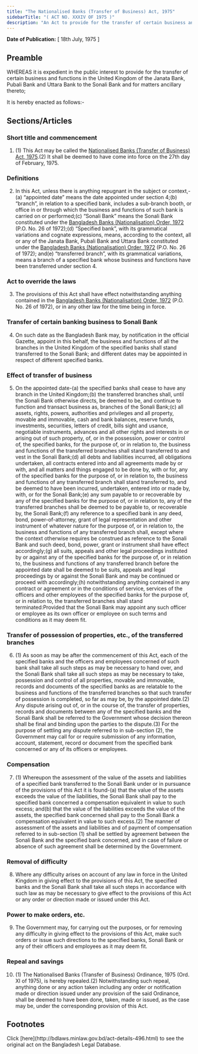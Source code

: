 ```yaml
---
title: "The Nationalised Banks (Transfer of Business) Act, 1975"
sidebarTitle: "( ACT NO. XXXIV OF 1975 )"
description: "An Act to provide for the transfer of certain business and functions of specified banks to the Sonali Bank."
---
```


**Date of Publication:** [ 18th July, 1975 ]

## Preamble

WHEREAS it is expedient in the public interest to provide for the transfer of certain business and functions in the United Kingdom of the Janata Bank, Pubali Bank and Uttara Bank to the Sonali Bank and for matters ancillary thereto;

It is hereby enacted as follows:-

## Sections/Articles

### Short title and commencement

1. (1) This Act may be called the [Nationalised Banks (Transfer of Business) Act, 1975](/act-496.html "Nationalised Banks (Transfer of Business) Act, 1975").(2) It shall be deemed to have come into force on the 27th day of February, 1975.

### Definitions

2. In this Act, unless there is anything repugnant in the subject or context,-(a) “appointed date” means the date appointed under section 4;(b) “branch”, in relation to a specified bank, includes a sub-branch booth, or office in or through which the business and functions of such bank is carried on or performed;(c) “Sonali Bank” means the Sonali Bank constituted under the [Bangladesh Banks (Nationalisation) Order, 1972](/act-377.html "Bangladesh Banks (Nationalisation) Order, 1972 ") (P.O. No. 26 of 1972);(d) “Specified bank”, with its grammatical variations and cognate expressions, means, according to the context, all or any of the Janata Bank, Pubali Bank and Uttara Bank constituted under the [Bangladesh Banks (Nationalisation) Order, 1972](/act-377.html "Bangladesh Banks (Nationalisation) Order, 1972 ") (P.O. No. 26 of 1972); and(e) “transferred branch”, with its grammatical variations, means a branch of a specified bank whose business and functions have been transferred under section 4.

### Act to override the laws

3. The provisions of this Act shall have effect notwithstanding anything contained in the [Bangladesh Banks (Nationalisation) Order, 1972](/act-377.html "Bangladesh Banks (Nationalisation) Order, 1972 ") (P.O. No. 26 of 1972), or in any other law for the time being in force.

### Transfer of certain banking business to Sonali Bank

4. On such date as the Bangladesh Bank may, by notification in the official Gazette, appoint in this behalf, the business and functions of all the branches in the United Kingdom of the specified banks shall stand transferred to the Sonali Bank; and different dates may be appointed in respect of different specified banks.

### Effect of transfer of business

5. On the appointed date-(a) the specified banks shall cease to have any branch in the United Kingdom;(b) the transferred branches shall, until the Sonali Bank otherwise directs, be deemed to be, and continue to function and transact business as, branches of the Sonali Bank;(c) all assets, rights, powers, authorities and privileges and all property, movable and immovable, cash and bank balances, reserve funds, investments, securities, letters of credit, bills sight and usance, negotiable instruments, advances and all other rights and interests in or arising out of such property, of, or in the possession, power or control of, the specified banks, for the purpose of, or in relation to, the business and functions of the transferred branches shall stand transferred to and vest in the Sonali Bank;(d) all debts and liabilities incurred, all obligations undertaken, all contracts entered into and all agreements made by or with, and all matters and things engaged to be done by, with or for, any of the specified banks for the purpose of, or in relation to, the business and functions of any transferred branch shall stand transferred to, and be deemed to have been incurred, undertaken, entered into or made by, with, or for the Sonali Bank;(e) any sum payable to or recoverable by any of the specified banks for the purpose of, or in relation to, any of the transferred branches shall be deemed to be payable to, or recoverable by, the Sonali Bank;(f) any reference to a specified bank in any deed, bond, power-of-attorney, grant of legal representation and other instrument of whatever nature for the purpose of, or in relation to, the business and functions of any transferred branch shall, except where the context otherwise requires be construed as reference to the Sonali Bank and such deed, bond, power, grant or instrument shall have effect accordingly;(g) all suits, appeals and other legal proceedings instituted by or against any of the specified banks for the purpose of, or in relation to, the business and functions of any transferred branch before the appointed date shall be deemed to be suits, appeals and legal proceedings by or against the Sonali Bank and may be continued or proceed with accordingly;(h) notwithstanding anything contained in any contract or agreement or in the conditions of service, services of the officers and other employees of the specified banks for the purpose of, or in relation to, the transferred branches shall stand terminated:Provided that the Sonali Bank may appoint any such officer or employee as its own officer or employee on such terms and conditions as it may deem fit.

### Transfer of possession of properties, etc., of the transferred branches

6. (1) As soon as may be after the commencement of this Act, each of the specified banks and the officers and employees concerned of such bank shall take all such steps as may be necessary to hand over, and the Sonali Bank shall take all such steps as may be necessary to take, possession and control of all properties, movable and immovable, records and documents of the specified banks as are relatable to the business and functions of the transferred branches so that such transfer of possession is completed, so far as may be, by the appointed date.(2) Any dispute arising out of, or in the course of, the transfer of properties, records and documents between any of the specified banks and the Sonali Bank shall be referred to the Government whose decision thereon shall be final and binding upon the parties to the dispute.(3) For the purpose of settling any dispute referred to in sub-section (2), the Government may call for or require submission of any information, account, statement, record or document from the specified bank concerned or any of its officers or employees.

### Compensation

7. (1) Whereupon the assessment of the value of the assets and liabilities of a specified bank transferred to the Sonali Bank under or in pursuance of the provisions of this Act it is found-(a) that the value of the assets exceeds the value of the liabilities, the Sonali Bank shall pay to the specified bank concerned a compensation equivalent in value to such excess; and(b) that the value of the liabilities exceeds the value of the assets, the specified bank concerned shall pay to the Sonali Bank a compensation equivalent in value to such excess.(2) The manner of assessment of the assets and liabilities and of payment of compensation referred to in sub-section (1) shall be settled by agreement between the Sonali Bank and the specified bank concerned, and in case of failure or absence of such agreement shall be determined by the Government.

### Removal of difficulty

8. Where any difficulty arises on account of any law in force in the United Kingdom in giving effect to the provisions of this Act, the specified banks and the Sonali Bank shall take all such steps in accordance with such law as may be necessary to give effect to the provisions of this Act or any order or direction made or issued under this Act.

### Power to make orders, etc.

9. The Government may, for carrying out the purposes, or for removing any difficulty in giving effect to the provisions of this Act, make such orders or issue such directions to the specified banks, Sonali Bank or any of their officers and employees as it may deem fit.

### Repeal and savings

10. (1) The Nationalised Banks (Transfer of Business) Ordinance, 1975 (Ord. XI of 1975), is hereby repealed.(2) Notwithstanding such repeal, anything done or any action taken including any order or notification made or direction issued under any provision of the said Ordinance, shall be deemed to have been done, taken, made or issued, as the case may be, under the corresponding provision of this Act.

## Footnotes

<Note>
  Click [here](http://bdlaws.minlaw.gov.bd/act-details-496.html) to see the original act on the Bangladesh Legal Database.
</Note>
